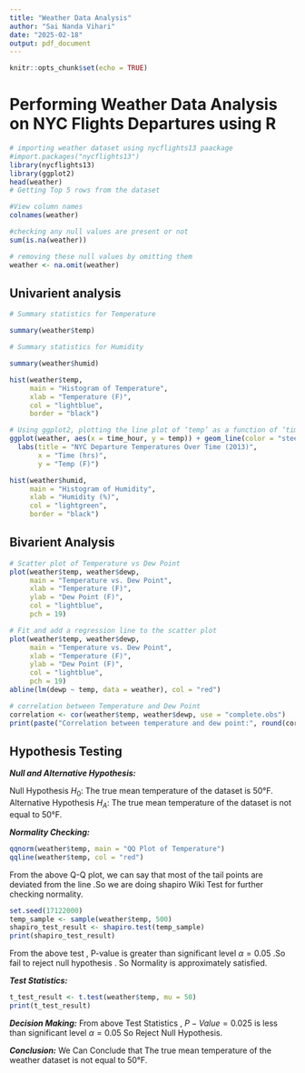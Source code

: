 ```yaml
---
title: "Weather Data Analysis"
author: "Sai Nanda Vihari"
date: "2025-02-18"
output: pdf_document
---
```


```r
knitr::opts_chunk$set(echo = TRUE)
```

# Performing Weather Data Analysis on NYC Flights Departures using R


```r
# importing weather dataset using nycflights13 paackage
#import.packages("nycflights13")
library(nycflights13)
library(ggplot2)
head(weather)
# Getting Top 5 rows from the dataset
```
```r
#View column names
colnames(weather)
```

```r
#checking any null values are present or not
sum(is.na(weather))
```
```r
# removing these null values by omitting them
weather <- na.omit(weather)
```


## Univarient analysis

```r
# Summary statistics for Temperature

summary(weather$temp)

```

```r
# Summary statistics for Humidity

summary(weather$humid)

```



```r
hist(weather$temp, 
     main = "Histogram of Temperature", 
     xlab = "Temperature (F)", 
     col = "lightblue", 
     border = "black")
```

```r
# Using ggplot2, plotting the line plot of ‘temp’ as a function of ‘time_hour’
ggplot(weather, aes(x = time_hour, y = temp)) + geom_line(color = "steelblue") +
  labs(title = "NYC Departure Temperatures Over Time (2013)",
       x = "Time (hrs)",
       y = "Temp (F)")
```

```r
hist(weather$humid, 
     main = "Histogram of Humidity", 
     xlab = "Humidity (%)", 
     col = "lightgreen", 
     border = "black")
```


## Bivarient Analysis

```r
# Scatter plot of Temperature vs Dew Point 
plot(weather$temp, weather$dewp, 
     main = "Temperature vs. Dew Point",
     xlab = "Temperature (F)", 
     ylab = "Dew Point (F)", 
     col = "lightblue", 
     pch = 19)
```

```r
# Fit and add a regression line to the scatter plot
plot(weather$temp, weather$dewp, 
     main = "Temperature vs. Dew Point",
     xlab = "Temperature (F)", 
     ylab = "Dew Point (F)", 
     col = "lightblue", 
     pch = 19)
abline(lm(dewp ~ temp, data = weather), col = "red")
```

```r
# correlation between Temperature and Dew Point
correlation <- cor(weather$temp, weather$dewp, use = "complete.obs")
print(paste("Correlation between temperature and dew point:", round(correlation, 2)))
```


## Hypothesis Testing

***Null and Alternative Hypothesis: *** 

Null Hypothesis $H_0$: The true mean temperature of the dataset is 50°F.
Alternative Hypothesis $H_A$:  The true mean temperature of the dataset is not equal to 50°F.

***Normality Checking:***

```r
qqnorm(weather$temp, main = "QQ Plot of Temperature")
qqline(weather$temp, col = "red")
```
From the above Q-Q plot, we can say that most of the tail points are deviated from the line .So we are doing  shapiro Wiki Test for further checking normality.

```r
set.seed(17122000)
temp_sample <- sample(weather$temp, 500)
shapiro_test_result <- shapiro.test(temp_sample)
print(shapiro_test_result)
```
From the above test , P-value is greater than significant level $\alpha=0.05$ .So fail to reject null hypothesis . 
So Normality is approximately satisfied.

***Test Statistics:***

```r
t_test_result <- t.test(weather$temp, mu = 50)
print(t_test_result)
```

***Decision Making:***
From above Test Statistics ,  $P-Value=0.025$ is less than significant level $\alpha=0.05$ So Reject Null Hypothesis.

***Conclusion:***
We Can Conclude that The true mean temperature of the weather dataset is not equal to 50°F.





